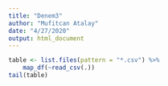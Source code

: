 ```yaml
---
title: "Denem3"
author: "Mufitcan Atalay"
date: "4/27/2020"
output: html_document
---
```


```r
table <- list.files(pattern = "*.csv") %>% 
    map_df(~read_csv(.))
tail(table)
```
